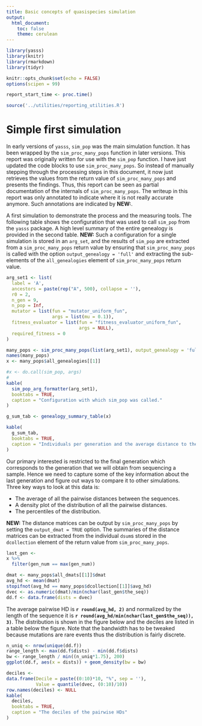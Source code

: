 ```yaml
---
title: Basic concepts of quasispecies simulation
output: 
  html_document:
    toc: false
    theme: cerulean
---
```


```r
library(yasss)
library(knitr)
library(rmarkdown)
library(tidyr)

knitr::opts_chunk$set(echo = FALSE)
options(scipen = 99)

report_start_time <- proc.time()
```

```r
source('../utilities/reporting_utilities.R')
```

# Simple first simulation

In early versions of `yasss`, `sim_pop` was the main simulation function. It
has been wrapped by the `sim_proc_many_pops` function in later versions. This
report was originally written for use with the `sim_pop` function. I have just
updated the code blocks to use `sim_proc_many_pops`. So instead of manually
stepping through the processing steps in this document, it now just retrieves
the values from the return value of `sim_proc_many_pops` and presents the
findings. Thus, this report can be seen as partial documentation of the
internals of `sim_proc_many_pops`. The writeup in this report was only
annotated to indicate where it is not really accurate anymore. Such
annotations are indicated by **NEW:**.

A first simulation to demonstrate the process and the measuring tools. The
following table shows the configuration that was used to call `sim_pop` from
the `yasss` package. A high level summary of the entire genealogy is provided
in the second table. **NEW:** Such a configuration for a single simulation is
stored in an `arg_set`, and the results of `sim_pop` are extracted from a
`sim_proc_many_pops` return value by ensuring that `sim_proc_many_pops` is
called with the option `output_genealogy = 'full'` and extracting the
sub-elements of the `all_genealogies` element of `sim_proc_many_pops` return
value.

```r
arg_set1 <- list(
  label = 'A',
  ancestors = paste(rep("A", 500), collapse = ''),
  r0 = 2,
  n_gen = 9,
  n_pop = Inf,
  mutator = list(fun = "mutator_uniform_fun",
                 args = list(mu = 0.1)),
  fitness_evaluator = list(fun = "fitness_evaluator_uniform_fun",
                           args = NULL),
  required_fitness = 0
)

many_pops <- sim_proc_many_pops(list(arg_set1), output_genealogy = 'full', output_dmat = TRUE)
names(many_pops)
x <- many_pops$all_genealogies[[1]]

#x <- do.call(sim_pop, args)
#
kable(
  sim_pop_arg_formatter(arg_set1),
  booktabs = TRUE,
  caption = "Configuration with which sim_pop was called."
)
```

```r
g_sum_tab <- genealogy_summary_table(x)

kable(
  g_sum_tab,
  booktabs = TRUE,
  caption = "Individuals per generation and the average distance to the original ancestor for the generation."
)
```

Our primary interested is restricted to the final generation which corresponds
to the generation that we will obtain from sequencing a sample.  Hence we need
to capture some of the key information about the last generation and figure
out ways to compare it to other simulations.  Three key ways to look at this
data is:

- The average of all the pairwise distances between the sequences.
- A density plot of the distribution of all the pairwise distances.
- The percentiles of the distribution.

**NEW:** The distance matrices can be output by `sim_proc_many_pops` by
setting the `output_dmat = TRUE` option. The summaries of the distance
matrices can be extracted from the individual `dsum`s stored in the
`dcollection` element of the return value from `sim_proc_many_pops`.

```r
last_gen <-
x %>%
  filter(gen_num == max(gen_num))

dmat <- many_pops$all_dmats[[1]]$dmat
avg_hd <- mean(dmat)
stopifnot(avg_hd == many_pops$dcollection[[1]]$avg_hd)
dvec <- as.numeric(dmat)/min(nchar(last_gen$the_seq))
dd.f <- data.frame(dists = dvec)
```

The average pairwise HD is **`r round(avg_hd, 2)`** and normalized by the length of the sequence it is **`r round(avg_hd/min(nchar(last_gen$the_seq)), 3)`**. The distribution is shown in the figure below and the deciles are listed in a table below the figure. Note that the bandwidth has to be tweaked because mutations are rare events thus the distribution is fairly discrete.

```r
n_uniq <- nrow(unique(dd.f))
range_length <- max(dd.f$dists) - min(dd.f$dists)
bw <- range_length / min((n_uniq*1.75), 200)
ggplot(dd.f, aes(x = dists)) + geom_density(bw = bw)
```

```r
deciles <-
data.frame(Decile = paste((0:10)*10, "%", sep = ''),
           Value = quantile(dvec, (0:10)/10))
row.names(deciles) <- NULL
kable(
  deciles,
  booktabs = TRUE,
  caption = "The deciles of the pairwise HDs"
)
```

